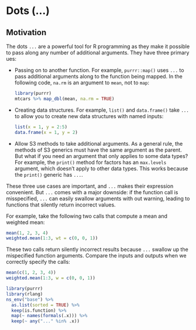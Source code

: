 # Dots (...)

## Motivation

The dots `...` are a powerful tool for R programming as they make it possible to pass along any number of additional arguments. They have three primary ues:

*   Passing on to another function. For example, `purrr::map()` uses
    `...` to pass additional arguments along to the function being mapped.
    In the following code, `na.rm` is an argument to `mean`, not to `map`:
  
    ```r
    library(purrr)
    mtcars %>% map_dbl(mean, na.rm = TRUE)
    ```
  
*   Creating data structures. For example, `list()` and `data.frame()` take 
    `...` to allow you to create new data structures with named inputs:
  
    ```r
    list(x = 1, y = 2:5)
    data.frame(x = 1, y = 2)
    ```
  
*   Allow S3 methods to take additional arguments. As a general rule, the methods
    of S3 generics must have the same argument as the parent. But what if you
    need an argument that only applies to some data types? For example, 
    the `print()` method for factors has an `max.levels` argument, which doesn't
    apply to other data types. This works because the `print()` generic has 
    `...`.

These three use cases are important, and `...` makes their expression convenient. But `...` comes with a major downside: if the function call is misspecified, `...` can easily swallow arguments with out warning, leading to functions that silently return incorrect values.

For example, take the following two calls that compute a mean and weighted mean:

```r
mean(1, 2, 3, 4)
weighted.mean(1:3, wt = c(0, 0, 1))
```

These two calls return silently incorrect results because `...` swallow up the mispecified function arguments. Compare the inputs and outputs when we correctly specify the calls:

```r
mean(c(1, 2, 3, 4))
weighted.mean(1:3, w = c(0, 0, 1))
```


```r
library(purrr)
library(rlang)
ns_env("base") %>% 
  as.list(sorted = TRUE) %>% 
  keep(is.function) %>% 
  map(~ names(formals(.x))) %>% 
  keep(~ any("..." %in% .x))
```

